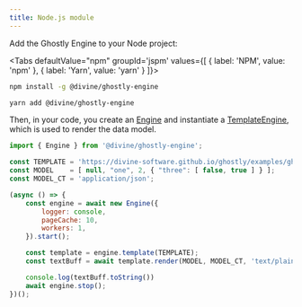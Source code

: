 ```yaml
---
title: Node.js module
---
```



Add the Ghostly Engine to your Node project:

<Tabs defaultValue="npm" groupId='jspm' values={[
    { label: 'NPM', value: 'npm' },
    { label: 'Yarn', value: 'yarn' }
    ]}>
<TabItem value='npm'>

```sh
npm install -g @divine/ghostly-engine
```
</TabItem>
<TabItem value='yarn'>

```sh
yarn add @divine/ghostly-engine
```
</TabItem>
</Tabs>

Then, in your code, you create an [Engine](../api/classes/ghostly_engine.engine.md) and instantiate a
[TemplateEngine](../api/interfaces/ghostly_engine.templateengine.md), which is used to render the data model.

```js
import { Engine } from '@divine/ghostly-engine';

const TEMPLATE = 'https://divine-software.github.io/ghostly/examples/ghostly-plainjs-template.html';
const MODEL    = [ null, "one", 2, { "three": [ false, true ] } ];
const MODEL_CT = 'application/json';

(async () => {
    const engine = await new Engine({
        logger: console,
        pageCache: 10,
        workers: 1,
    }).start();

    const template = engine.template(TEMPLATE);
    const textBuff = await template.render(MODEL, MODEL_CT, 'text/plain; charset=utf-8');

    console.log(textBuff.toString())
    await engine.stop();
})();
```
